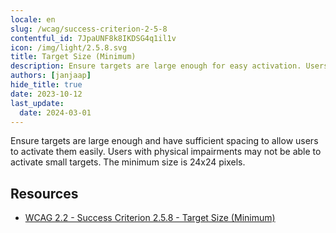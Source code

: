 ```yaml
---
locale: en
slug: /wcag/success-criterion-2-5-8
contentful_id: 7JpaUNF8k8IKDSG4q1il1v
icon: /img/light/2.5.8.svg
title: Target Size (Minimum)
description: Ensure targets are large enough for easy activation. Users with physical impairments cannot activate small targets that are close together. The minimum size is 24x24 pixels.
authors: [janjaap]
hide_title: true
date: 2023-10-12
last_update:
  date: 2024-03-01
---
```


<Hero
  title="Target Size (Minimum)"
  imageSrc="/img/light/2.5.8.svg"
  alt="WCAG 2.5.8 - Logo"
  prefix="Success Criterion 2.5.8"
  suffix="Level AA"
/>

Ensure targets are large enough and have sufficient spacing to allow users to activate them easily. Users with physical impairments may not be able to activate small targets. The minimum size is 24x24 pixels.

## Resources

- [WCAG 2.2 - Success Criterion 2.5.8 - Target Size (Minimum)](https://www.w3.org/TR/WCAG22/#target-size-minimum)
